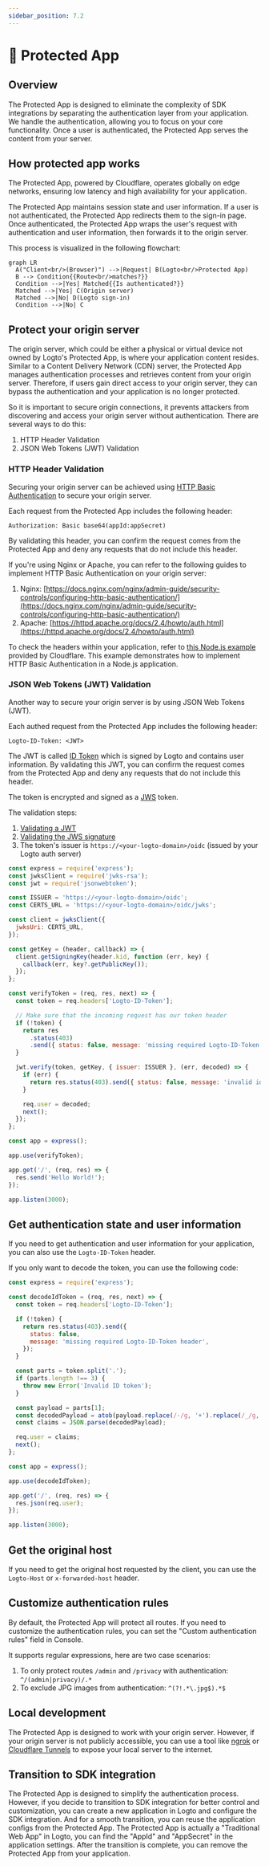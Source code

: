 ```yaml
---
sidebar_position: 7.2
---
```



<head>
  <link rel="canonical" href="https://docs.logto.io/integrate-logto/protected-app/" />
</head>

# 🔐 Protected App

<Availability cloud oss={false} />

## Overview

The Protected App is designed to eliminate the complexity of SDK integrations by separating the authentication layer from your application. We handle the authentication, allowing you to focus on your core functionality. Once a user is authenticated, the Protected App serves the content from your server.

## How protected app works

The Protected App, powered by Cloudflare, operates globally on edge networks, ensuring low latency and high availability for your application.

The Protected App maintains session state and user information. If a user is not authenticated, the Protected App redirects them to the sign-in page. Once authenticated, the Protected App wraps the user's request with authentication and user information, then forwards it to the origin server.

This process is visualized in the following flowchart:

```mermaid
graph LR
  A("Client<br/>(Browser)") -->|Request| B(Logto<br/>Protected App)
  B --> Condition{{Route<br/>matches?}}
  Condition -->|Yes| Matched{{Is authenticated?}}
  Matched -->|Yes| C(Origin server)
  Matched -->|No| D(Logto sign-in)
  Condition -->|No| C
```

## Protect your origin server

The origin server, which could be either a physical or virtual device not owned by Logto's Protected App, is where your application content resides. Similar to a Content Delivery Network (CDN) server, the Protected App manages authentication processes and retrieves content from your origin server. Therefore, if users gain direct access to your origin server, they can bypass the authentication and your application is no longer protected.

So it is important to secure origin connections, it prevents attackers from discovering and access your origin server without authentication. There are several ways to do this:

1. HTTP Header Validation
2. JSON Web Tokens (JWT) Validation

### HTTP Header Validation

Securing your origin server can be achieved using [HTTP Basic Authentication](https://developer.mozilla.org/en-US/docs/Web/HTTP/Authentication#basic_authentication_scheme) to secure your origin server.

Each request from the Protected App includes the following header:

```
Authorization: Basic base64(appId:appSecret)
```

By validating this header, you can confirm the request comes from the Protected App and deny any requests that do not include this header.

If you're using Nginx or Apache, you can refer to the following guides to implement HTTP Basic Authentication on your origin server:

1. Nginx: [https://docs.nginx.com/nginx/admin-guide/security-controls/configuring-http-basic-authentication/](https://docs.nginx.com/nginx/admin-guide/security-controls/configuring-http-basic-authentication/)
2. Apache: [https://httpd.apache.org/docs/2.4/howto/auth.html](https://httpd.apache.org/docs/2.4/howto/auth.html)

To check the headers within your application, refer to [this Node.js example](https://developers.cloudflare.com/workers/examples/basic-auth/) provided by Cloudflare. This example demonstrates how to implement HTTP Basic Authentication in a Node.js application.

### JSON Web Tokens (JWT) Validation

Another way to secure your origin server is by using JSON Web Tokens (JWT).

Each authed request from the Protected App includes the following header:

```
Logto-ID-Token: <JWT>
```

The JWT is called [ID Token](https://openid.net/specs/openid-connect-core-1_0.html#CodeIDToken) which is signed by Logto and contains user information. By validating this JWT, you can confirm the request comes from the Protected App and deny any requests that do not include this header.

The token is encrypted and signed as a [JWS](https://datatracker.ietf.org/doc/html/rfc7515) token.

The validation steps:

1. [Validating a JWT](https://datatracker.ietf.org/doc/html/rfc7519#section-7.2)
2. [Validating the JWS signature](https://datatracker.ietf.org/doc/html/rfc7515#section-5.2)
3. The token's issuer is `https://<your-logto-domain>/oidc` (issued by your Logto auth server)

```js
const express = require('express');
const jwksClient = require('jwks-rsa');
const jwt = require('jsonwebtoken');

const ISSUER = 'https://<your-logto-domain>/oidc';
const CERTS_URL = 'https://<your-logto-domain>/oidc/jwks';

const client = jwksClient({
  jwksUri: CERTS_URL,
});

const getKey = (header, callback) => {
  client.getSigningKey(header.kid, function (err, key) {
    callback(err, key?.getPublicKey());
  });
};

const verifyToken = (req, res, next) => {
  const token = req.headers['Logto-ID-Token'];

  // Make sure that the incoming request has our token header
  if (!token) {
    return res
      .status(403)
      .send({ status: false, message: 'missing required Logto-ID-Token header' });
  }

  jwt.verify(token, getKey, { issuer: ISSUER }, (err, decoded) => {
    if (err) {
      return res.status(403).send({ status: false, message: 'invalid id token' });
    }

    req.user = decoded;
    next();
  });
};

const app = express();

app.use(verifyToken);

app.get('/', (req, res) => {
  res.send('Hello World!');
});

app.listen(3000);
```

## Get authentication state and user information

If you need to get authentication and user information for your application, you can also use the `Logto-ID-Token` header.

If you only want to decode the token, you can use the following code:

```js
const express = require('express');

const decodeIdToken = (req, res, next) => {
  const token = req.headers['Logto-ID-Token'];

  if (!token) {
    return res.status(403).send({
      status: false,
      message: 'missing required Logto-ID-Token header',
    });
  }

  const parts = token.split('.');
  if (parts.length !== 3) {
    throw new Error('Invalid ID token');
  }

  const payload = parts[1];
  const decodedPayload = atob(payload.replace(/-/g, '+').replace(/_/g, '/'));
  const claims = JSON.parse(decodedPayload);

  req.user = claims;
  next();
};

const app = express();

app.use(decodeIdToken);

app.get('/', (req, res) => {
  res.json(req.user);
});

app.listen(3000);
```

## Get the original host

If you need to get the original host requested by the client, you can use the `Logto-Host` or `x-forwarded-host` header.

## Customize authentication rules

By default, the Protected App will protect all routes. If you need to customize the authentication rules, you can set the "Custom authentication rules" field in Console.

It supports regular expressions, here are two case scenarios:

1. To only protect routes `/admin` and `/privacy` with authentication: `^/(admin|privacy)/.*`
2. To exclude JPG images from authentication: `^(?!.*\.jpg$).*$`

## Local development

The Protected App is designed to work with your origin server. However, if your origin server is not publicly accessible, you can use a tool like [ngrok](https://ngrok.com/) or [Cloudflare Tunnels](https://developers.cloudflare.com/pages/how-to/preview-with-cloudflare-tunnel/) to expose your local server to the internet.

## Transition to SDK integration

The Protected App is designed to simplify the authentication process. However, if you decide to transition to SDK integration for better control and customization, you can create a new application in Logto and configure the SDK integration. And for a smooth transition, you can reuse the application configs from the Protected App. The Protected App is actually a "Traditional Web App" in Logto, you can find the "AppId" and "AppSecret" in the application settings. After the transition is complete, you can remove the Protected App from your application.
